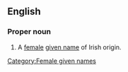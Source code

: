 ==English==

===Proper noun===
{{infl|en|proper noun}}

# A [[female]] [[given name]] of Irish origin.

[[Category:Female given names]]